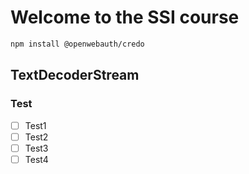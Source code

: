 # Welcome to the SSI course

```bash
npm install @openwebauth/credo
```

## TextDecoderStream

### Test


- [ ] Test1
- [ ] Test2
- [ ] Test3
- [ ] Test4
